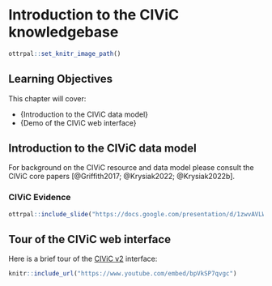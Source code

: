 
# Introduction to the CIViC knowledgebase

```r
ottrpal::set_knitr_image_path()
```

## Learning Objectives

This chapter will cover:  

- {Introduction to the CIViC data model}
- {Demo of the CIViC web interface}

## Introduction to the CIViC data model

For background on the CIViC resource and data model please consult the CIViC core papers [@Griffith2017; @Krysiak2022; @Krysiak2022b].

### CIViC Evidence

```r
ottrpal::include_slide("https://docs.google.com/presentation/d/1zwvAVLWpN2mKrJLgo5ZcAuSKQrHZ8zunIYHLe-w6bBo/edit#slide=id.g22509046821_0_14")
```

## Tour of the CIViC web interface

Here is a brief tour of the [CIViC v2](https://civicdb.org){target="_blank"} interface:
 
```r
knitr::include_url("https://www.youtube.com/embed/bpVkSP7qvgc")
```

